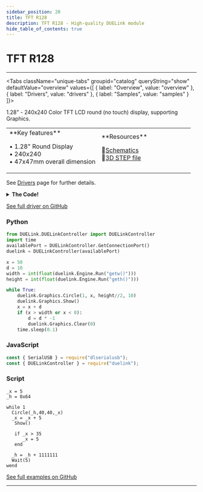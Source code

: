 ```yaml
---
sidebar_position: 20
title: TFT R128
description: TFT R128 - High-quality DUELink module
hide_table_of_contents: true
---
```



# TFT R128

<ImageSection 
  product="dtftr128-b"
  tagline="1.28"
/>

---

<Tabs className="unique-tabs" groupid="catalog" queryString="show" defaultValue="overview"
  values={[
    {
        label: "Overview",
        value: "overview"
    },
    {
        label: "Drivers",
        value: "drivers"
    },
    {
        label: "Samples",
        value: "samples"
    }
]}>

<TabItem value="overview">

1.28" - 240x240 Color TFT LCD round (no touch) display, supporting Graphics.

<table><td width='50%'>
**Key features**

• 1.28" Round Display<br/>
• 240x240<br/>
• 47x47mm overall dimension<br/>

</td><td width='50%'>
**Resources**
 
📄[Schematics](/sch/gdl-dtftr128-b.pdf)<br/>
🔩[3D STEP file](/3d/gdl-dtftr128-b.step)<br/>
</td></table>

</TabItem>

<TabItem value="drivers">

See [Drivers](/docs/engine/drivers) page for further details.

<details>
<summary><strong>The Code!</strong></summary>

**TFT R128 Driver**

```text
##### TFT R128 #####

fn DVer()
    return 1.0
fend

_s = 8
_r = 9
_m = 1

fn Init(m)
    DWrite(17,0)
    Wait(10)
    DWrite(17,1)
    SpiCfg(0, 8000)

    _m=m

    if m = 0 # buffered
	    GfxCfg(2, {_s,_r},80,80, 3)
    else # direct
	    GfxCfg(2,{_s,_r},240,240, 0)
    end

    LcdCmd(0xEF, [])
	LcdCmd(0xEB, [0x14])
	LcdCmd(0xFE, [])			 
	LcdCmd(0xEF, []) 
	LcdCmd(0xEB,[0x14])	
	LcdCmd(0x84,[0x40])			
	LcdCmd(0x85,[0xFF])				
	LcdCmd(0x86,[0xFF])				
	LcdCmd(0x87, [0xFF])			
	LcdCmd(0x88, [0x0A])			
	LcdCmd(0x89, [0x21])			
	LcdCmd(0x8A, [0x00])			
	LcdCmd(0x8B, [0x80])			
	LcdCmd(0x8C, [0x01])			
	LcdCmd(0x8D, [0x01])			
	LcdCmd(0x8E, [0xFF])			
	LcdCmd(0x8F, [0xFF])			
	LcdCmd(0xB6, [0x00, 0x00])
	LcdCmd(0x36, [0x88])
	LcdCmd(0x3A, [0x05])			
	LcdCmd(0x90,[0x08, 0x08, 0x08, 0x08])			
	LcdCmd(0xBD, [0x06])			
	LcdCmd(0xBC, [0x00])			
	LcdCmd(0xFF, [0x60, 0x1, 0x04])			
	LcdCmd(0xC3, [0x13])			
	LcdCmd(0xC4, [0x13])			
	LcdCmd(0xC9, [0x22])				
	LcdCmd(0xBE, [0x11])			
	LcdCmd(0xE1, [0x10, 0x0E])			
	LcdCmd(0xDF, [0x21, 0x0C, 0x02])			
	LcdCmd(0xF0,[0x45, 0x09, 0x08, 0x08, 0x26, 0x2A])   
	LcdCmd(0xF1, [0x43, 0x70, 0x72, 0x36, 0x37, 0x6F])    
	LcdCmd(0xF2, [0x45, 0x09,0x08, 0x08, 0x26, 0x2A])   
	LcdCmd(0xF3, [0x43, 0x70, 0x72, 0x36, 0x37, 0x6F])   
	LcdCmd(0xED, [0x1B, 0x0B])	
	LcdCmd(0xAE, [0x77])				
	LcdCmd(0xCD, [0x63])			
	LcdCmd(0x70, [0x07, 0x07, 0x04, 0x0E, 0x0F, 0x09, 0x07, 0x08, 0x03])			
	LcdCmd(0xE8, [0x34])			
	LcdCmd(0x62, [0x18, 0x0D, 0x71, 0xED, 0x70, 0x70, 0x18, 0x0F, 0x71, 0xEF, 0x70, 0x70])			
	LcdCmd(0x63, [0x18, 0x11, 0x71, 0xF1, 0x70, 0x70, 0x18, 0x13, 0x71, 0xF3, 0x70, 0x70])			
	LcdCmd(0x64, [0x28, 0x29, 0xF1, 0x01, 0xF1, 0x00, 0x07])			
	LcdCmd(0x66, [0x3C, 0x00, 0xCD, 0x67, 0x45, 0x45, 0x10, 0x00, 0x00, 0x00])			
	LcdCmd(0x67, [0x00, 0x3C, 0x00, 0x00, 0x00, 0x01, 0x54, 0x10, 0x32, 0x98])			
	LcdCmd(0x74, [0x10, 0x85, 0x80, 0x00, 0x00, 0x4E, 0x00])			
	LcdCmd(0x98, [0x3E, 0x07])				
	LcdCmd(0x35, [])	
	LcdCmd(0x21, [])
	LcdCmd(0x11, [])
	Wait(120)
	LcdCmd(0x29, [])
	Wait(20)

    I2cCfg(400)
	IStart("TouchIrq", 2, 0, 1)

fend

fn LcdCmd(c, b1)
    DWrite(_s, 0)#select
    DWrite(_r, 0)#LcdCmd
    SpiWr(c)
    DWrite(_r, 1)#data
    for i in Range(0,Len(b1))
        SpiWr(b1[i])
    next
    DWrite(_s, 1)#deselect
fend

fn IsColor()
    return 1
fend

fn GetW()
    if _m = 0
        return 80
    else
        return 240
    end
fend

fn GetH()
    if _m = 0
        return 80
    else
        return 240
    end
fend

fn TouchIrq() 
    Dim b1[1] = [0]
    Dim b2[32]
    
    I2cWr(0x38, b1, 0)
    
    I2cWr(0x38, 0, b2)
    
    for i = 0 to 1
        d = i * 6 + 3
        f = (b2[0 + d] & 0xC0) >> 6
        x = ((b2[0 + d] & 0x0F) << 8) | b2[1 + d]
        y = ((b2[2 + d] & 0x0F) << 8) | b2[3 + d]
        
        if (f <= 2)
            _x = x
            _y = y
        end
    next 
fend

fn TouchX()
    return _x
fend

fn TouchY()
    return _y
fend

Init(0)
Show()

#########################

```

</details>

[See full driver on GitHub](https://github.com/ghi-electronics/duelink-website/tree/main/static/code/drivers)

</TabItem>

<TabItem value="samples">

### Python

```python
from DUELink.DUELinkController import DUELinkController
import time
availablePort = DUELinkController.GetConnectionPort()
duelink = DUELinkController(availablePort)

x = 50
d = 10
width = int(float(duelink.Engine.Run("getw()")))
height = int(float(duelink.Engine.Run("geth()")))

while True:
    duelink.Graphics.Circle(1, x, height//2, 10)
    duelink.Graphics.Show()
    x = x + d
    if (x > width or x < 0):
        d = d * -1
        duelink.Graphics.Clear(0)
    time.sleep(0.1)
```

### JavaScript

```javascript
const { SerialUSB } = require("dlserialusb");
const { DUELinkController } = require("duelink");
```

### Script

```text
_x = 5
_h = 0x64

while 1   
  Circle(_h,40,40,_x)
  _x = _x + 5
   Show()
  
   if _x > 35
      _x = 5
   end
  
  _h = _h + 1111111
  Wait(5)
wend 
```

[See full examples on GitHub](https://github.com/ghi-electronics/duelink-website/tree/main/static/code/samples)

</TabItem>

</Tabs>

---

<OrderSection
    product="DUELink TFT R128"
    partnumber="GDL-DTFTR128-B"
    price="$0.00"
/>
